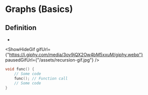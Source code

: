 
# Graphs (Basics)

## Definition

-

<ShowHideGif
    gifUrl={"https://i.giphy.com/media/3ov9jQX2Ow4bM5xxuM/giphy.webp"}
    pausedGifUrl={"/assets/recursion-gif.jpg"}
/>

```cpp copy
void func() {
    // Some code
    func(); // Function call
    // Some code
}
```
